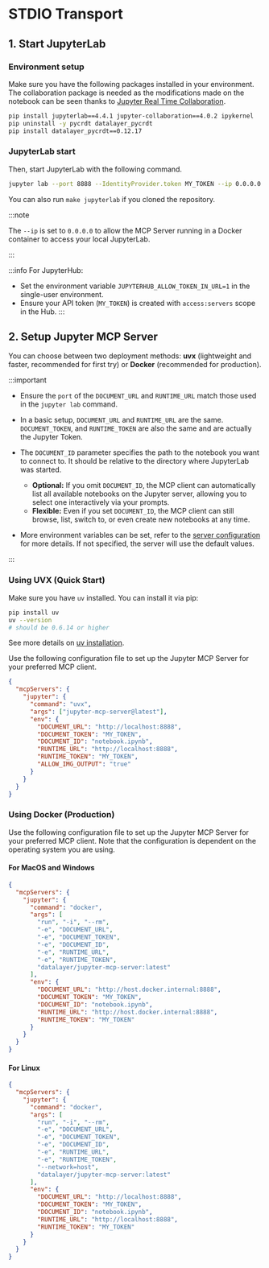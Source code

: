 # STDIO Transport

## 1. Start JupyterLab

### Environment setup

Make sure you have the following packages installed in your environment. The collaboration package is needed as the modifications made on the notebook can be seen thanks to [Jupyter Real Time Collaboration](https://jupyterlab.readthedocs.io/en/stable/user/rtc.html).

```bash
pip install jupyterlab==4.4.1 jupyter-collaboration==4.0.2 ipykernel
pip uninstall -y pycrdt datalayer_pycrdt
pip install datalayer_pycrdt==0.12.17
```

### JupyterLab start

Then, start JupyterLab with the following command.

```bash
jupyter lab --port 8888 --IdentityProvider.token MY_TOKEN --ip 0.0.0.0
```

You can also run `make jupyterlab` if you cloned the repository.

:::note

The `--ip` is set to `0.0.0.0` to allow the MCP Server running in a Docker container to access your local JupyterLab.

:::

:::info
For JupyterHub:
- Set the environment variable `JUPYTERHUB_ALLOW_TOKEN_IN_URL=1` in the single-user environment.
- Ensure your API token (`MY_TOKEN`) is created with `access:servers` scope in the Hub.
:::

## 2. Setup Jupyter MCP Server

You can choose between two deployment methods: **uvx** (lightweight and faster, recommended for first try) or **Docker** (recommended for production).

:::important

- Ensure the `port` of the `DOCUMENT_URL` and `RUNTIME_URL` match those used in the `jupyter lab` command.

- In a basic setup, `DOCUMENT_URL` and `RUNTIME_URL` are the same. `DOCUMENT_TOKEN`, and `RUNTIME_TOKEN` are also the same and are actually the Jupyter Token.

- The `DOCUMENT_ID` parameter specifies the path to the notebook you want to connect to. It should be relative to the directory where JupyterLab was started.
  - **Optional:** If you omit `DOCUMENT_ID`, the MCP client can automatically list all available notebooks on the Jupyter server, allowing you to select one interactively via your prompts.
  - **Flexible:** Even if you set `DOCUMENT_ID`, the MCP client can still browse, list, switch to, or even create new notebooks at any time.

- More environment variables can be set, refer to the [server configuration](/configure) for more details. If not specified, the server will use the default values.

:::

### Using UVX (Quick Start)

Make sure you have `uv` installed. You can install it via pip:

```bash
pip install uv
uv --version
# should be 0.6.14 or higher
```
See more details on [uv installation](https://docs.astral.sh/uv/getting-started/installation/).

Use the following configuration file to set up the Jupyter MCP Server for your preferred MCP client.

```json
{
  "mcpServers": {
    "jupyter": {
      "command": "uvx",
      "args": ["jupyter-mcp-server@latest"],
      "env": {
        "DOCUMENT_URL": "http://localhost:8888",
        "DOCUMENT_TOKEN": "MY_TOKEN",
        "DOCUMENT_ID": "notebook.ipynb",
        "RUNTIME_URL": "http://localhost:8888",
        "RUNTIME_TOKEN": "MY_TOKEN",
        "ALLOW_IMG_OUTPUT": "true"
      }
    }
  }
}
```

### Using Docker (Production)

Use the following configuration file to set up the Jupyter MCP Server for your preferred MCP client. Note that the configuration is dependent on the operating system you are using.


#### For MacOS and Windows

```json
{
  "mcpServers": {
    "jupyter": {
      "command": "docker",
      "args": [
        "run", "-i", "--rm",
        "-e", "DOCUMENT_URL",
        "-e", "DOCUMENT_TOKEN",
        "-e", "DOCUMENT_ID",
        "-e", "RUNTIME_URL",
        "-e", "RUNTIME_TOKEN",
        "datalayer/jupyter-mcp-server:latest"
      ],
      "env": {
        "DOCUMENT_URL": "http://host.docker.internal:8888",
        "DOCUMENT_TOKEN": "MY_TOKEN",
        "DOCUMENT_ID": "notebook.ipynb",
        "RUNTIME_URL": "http://host.docker.internal:8888",
        "RUNTIME_TOKEN": "MY_TOKEN"
      }
    }
  }
}
```

#### For Linux

```json
{
  "mcpServers": {
    "jupyter": {
      "command": "docker",
      "args": [
        "run", "-i", "--rm",
        "-e", "DOCUMENT_URL",
        "-e", "DOCUMENT_TOKEN",
        "-e", "DOCUMENT_ID",
        "-e", "RUNTIME_URL",
        "-e", "RUNTIME_TOKEN",
        "--network=host",
        "datalayer/jupyter-mcp-server:latest"
      ],
      "env": {
        "DOCUMENT_URL": "http://localhost:8888",
        "DOCUMENT_TOKEN": "MY_TOKEN",
        "DOCUMENT_ID": "notebook.ipynb",
        "RUNTIME_URL": "http://localhost:8888",
        "RUNTIME_TOKEN": "MY_TOKEN"
      }
    }
  }
}
```
